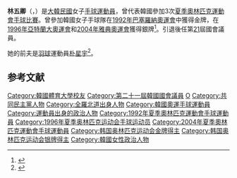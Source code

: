 {{Infobox politician
| name = 林五卿<br>{{lang|ko|임오경}}
| image = 
| caption = 
| birth_date = {{Birth date and age|1971|12|11}}
| birth_place = {{KOR}}[[全羅北道|全羅北道]][[井邑市|井邑市]]
| residence = {{KOR}}[[京畿道|京畿道]][[光明市|光明市]]
| nationality = {{ROK}}
| party = {{MPK}}
| other_names = 
| alma_mater = [[韓國體育大學|韓國體育大學]]
| office = {{flagicon|South Korea}} 第21屆[[韓國國會|韓國國會]]議員
| term_start = 2020年5月30日
| term_end = 
| constituency = [[京畿道|京畿道]][[光明市|光明市]]甲
| predecessor = {{tsl|ko|백재현 (정치인)|白在鉉}}
| successor = 
}}

'''林五卿'''（{{kor|임오경|林五卿|Lim O-kyeong}}，{{bd|1971年|12月11日}}）是[[大韓民國|大韓民國]]女子[[手球|手球]][[運動員|運動員]]，曾代表韓國參加3次[[夏季奧林匹克運動會手球比賽|夏季奧林匹克運動會手球比賽]]。曾參加韓國女子手球隊在[[1992年夏季奧林匹克運動會手球比賽|1992年巴塞羅納奧運會]]中獲得金牌，在[[1996年夏季奧林匹克運動會手球比賽|1996年亞特蘭大奧運會]]和[[2004年夏季奥林匹克运动会手球比赛|2004年雅典奧運會]]獲得銀牌<ref>{{Cite web|title=Olympedia – Im Oh-Gyeong|url=http://www.olympedia.org/athletes/32375|access-date=2022-03-25|work=www.olympedia.org}}</ref>。引退後任第[[第21屆大韓民國國會議員名單|21]]屆國會議員。

她的前夫是[[羽球|羽球]]運動員[[朴星宇|朴星宇]]<ref>{{Cite web|title=임오경 박성우선수 안타까운 파경 사유|url=https://germs.tistory.com/entry/%EC%9E%84%EC%98%A4%EA%B2%BD-%EB%B0%95%EC%84%B1%EC%9A%B0%EC%84%A0%EC%88%98-%EC%95%88%ED%83%80%EA%B9%8C%EC%9A%B4-%ED%8C%8C%EA%B2%BD-%EC%82%AC%EC%9C%A0|access-date=2022-05-28|date=2017-11-13|work=충북미니어뉴스|language=ko}}</ref>。
== 参考文献 ==
<references />

{{DEFAULTSORT:Lim O-kyeong}}
[[Category:韓國體育大學校友|Category:韓國體育大學校友]]
[[Category:第二十一屆韓國國會議員|Category:第二十一屆韓國國會議員]]
[[Category:林姓|O]]
[[Category:共同民主黨人物|Category:共同民主黨人物]]
[[Category:全羅北道出身人物|Category:全羅北道出身人物]]
[[Category:韓國奧運手球運動員|Category:韓國奧運手球運動員]]
[[Category:運動員出身的政治人物|Category:運動員出身的政治人物]]
[[Category:1992年夏季奧林匹克運動會手球運動員|Category:1992年夏季奧林匹克運動會手球運動員]]
[[Category:1996年夏季奥林匹克运动会手球运动员|Category:1996年夏季奥林匹克运动会手球运动员]]
[[Category:2004年夏季奧林匹克運動會手球運動員|Category:2004年夏季奧林匹克運動會手球運動員]]
[[Category:韩国奥林匹克运动会金牌得主|Category:韩国奥林匹克运动会金牌得主]]
[[Category:韩国奥林匹克运动会银牌得主|Category:韩国奥林匹克运动会银牌得主]]
[[Category:韓國女性政治人物|Category:韓國女性政治人物]]